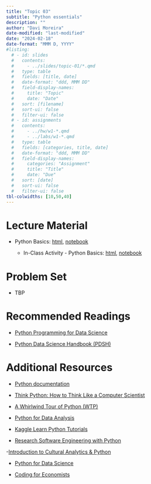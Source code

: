 ```yaml
---
title: "Topic 03"
subtitle: "Python essentials"
description: ""
author: "Davi Moreira"
date-modified: "last-modified"
date: "2024-02-18"
date-format: "MMM D, YYYY"
#listing:
  # - id: slides
  #   contents:
  #     - ../slides/topic-01/*.qmd
  #   type: table
  #   fields: [title, date]
  #   date-format: "ddd, MMM DD"
  #   field-display-names:
  #     title: "Topic"
  #     date: "Date"
  #   sort: [filename]
  #   sort-ui: false
  #   filter-ui: false
  # - id: assignments
  #   contents:
  #     - ../hw/w1-*.qmd
  #     - ../labs/w1-*.qmd
  #   type: table
  #   fields: [categories, title, date]
  #   date-format: "ddd, MMM DD"
  #   field-display-names:
  #     categories: "Assignment"
  #     title: "Title"
  #     date: "Due"
  #   sort: [date]
  #   sort-ui: false
  #   filter-ui: false
tbl-colwidths: [10,50,40]
---
```


<!---# Slides

-   [Topic 01:Introduction, Set up, IDEs, Command line](/slides/topic-02.html)

--->


# Lecture Material

-   Python Basics: [html](/lecture_material/material-topic-03/01-py-basics.html){target="_blank"}, [notebook](https://github.com/davi-moreira/2024S_dsc_emory_qtm_350/blob/main/docs/lecture_material/material-topic-03/_01-py-basics.ipynb){target="_blank"}

    -   In-Class Activity - Python Basics: [html](/lecture_material/material-topic-03/01-py-basics-practice.html){target="_blank"}, [notebook](https://github.com/davi-moreira/2024S_dsc_emory_qtm_350/blob/main/docs/lecture_material/material-topic-03/_01-py-basics-practice.ipynb){target="_blank"}
    


<!---

-   [Loops & Functions]


-   [Strings]

-   [Lists]

-   [Unit Tests & Classes]

-   [Dictionaries]

-   [Text Files and JSON files]

-   [Numpy]

-   [Pandas]
--->

# Problem Set

- TBP

# Recommended Readings

-   [Python Programming for Data Science](https://www.tomasbeuzen.com/python-programming-for-data-science/README.html){target="_blank"}

-   [Python Data Science Handbook (PDSH)](https://github.com/jakevdp/PythonDataScienceHandbook){target="_blank"}

# Additional Resources

-   [Python documentation](https://docs.python.org/3/index.html){target="_blank"}

-   [Think Python: How to Think Like a Computer Scientist](https://greenteapress.com/wp/think-python/){target="_blank"}

-   [A Whirlwind Tour of Python (WTP)](https://jakevdp.github.io/WhirlwindTourOfPython/index.html){target="_blank"}

-   [Python for Data Analysis](https://wesmckinney.com/book/){target="_blank"}

-   [Kaggle Learn Python Tutorials](https://www.kaggle.com/learn/python){target="_blank"}

- [Research Software Engineering with Python](https://merely-useful.tech/py-rse/index.html)

-[Introduction to Cultural Analytics & Python](https://melaniewalsh.github.io/Intro-Cultural-Analytics/welcome.html)

- [Python for Data Science](https://aeturrell.github.io/python4DS/welcome.html) 

- [Coding for Economists](https://aeturrell.github.io/coding-for-economists/intro.htm) 





